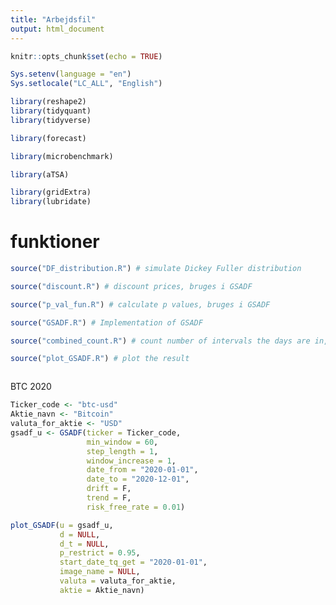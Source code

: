 ```yaml
---
title: "Arbejdsfil"
output: html_document
---
```


```r
knitr::opts_chunk$set(echo = TRUE)

Sys.setenv(language = "en")
Sys.setlocale("LC_ALL", "English")

library(reshape2)
library(tidyquant)
library(tidyverse)

library(forecast)

library(microbenchmark)

library(aTSA)

library(gridExtra)
library(lubridate)
```

# funktioner

```r
source("DF_distribution.R") # simulate Dickey Fuller distribution

source("discount.R") # discount prices, bruges i GSADF

source("p_val_fun.R") # calculate p values, bruges i GSADF

source("GSADF.R") # Implementation of GSADF

source("combined_count.R") # count number of intervals the days are in, bruges i plot_GSADF

source("plot_GSADF.R") # plot the result



```

BTC 2020

```r
Ticker_code <- "btc-usd"
Aktie_navn <- "Bitcoin"
valuta_for_aktie <- "USD"
gsadf_u <- GSADF(ticker = Ticker_code,
                 min_window = 60,
                 step_length = 1,
                 window_increase = 1,
                 date_from = "2020-01-01",
                 date_to = "2020-12-01",
                 drift = F,
                 trend = F,
                 risk_free_rate = 0.01)

plot_GSADF(u = gsadf_u,
           d = NULL,
           d_t = NULL, 
           p_restrict = 0.95, 
           start_date_tq_get = "2020-01-01",
           image_name = NULL, 
           valuta = valuta_for_aktie,
           aktie = Aktie_navn)



```



